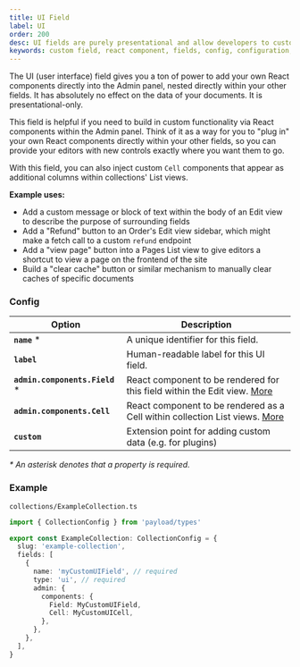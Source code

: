 ```yaml
---
title: UI Field
label: UI
order: 200
desc: UI fields are purely presentational and allow developers to customize the admin panel to a very fine degree, including adding actions and other functions.
keywords: custom field, react component, fields, config, configuration, documentation, Content Management System, cms, headless, javascript, node, react, nextjs
---
```


<Banner>
  The UI (user interface) field gives you a ton of power to add your own React components directly
  into the Admin panel, nested directly within your other fields. It has absolutely no effect on the
  data of your documents. It is presentational-only.
</Banner>

This field is helpful if you need to build in custom functionality via React components within the Admin panel. Think of it as a way for you to "plug in" your own React components directly within your other fields, so you can provide your editors with new controls exactly where you want them to go.

With this field, you can also inject custom `Cell` components that appear as additional columns within collections' List views.

**Example uses:**

- Add a custom message or block of text within the body of an Edit view to describe the purpose of surrounding fields
- Add a "Refund" button to an Order's Edit view sidebar, which might make a fetch call to a custom `refund` endpoint
- Add a "view page" button into a Pages List view to give editors a shortcut to view a page on the frontend of the site
- Build a "clear cache" button or similar mechanism to manually clear caches of specific documents

### Config

| Option                          | Description                                                                                                            |
| ------------------------------- | ---------------------------------------------------------------------------------------------------------------------- |
| **`name`** \*                   | A unique identifier for this field.                                                                                    |
| **`label`**                     | Human-readable label for this UI field.                                                                                |
| **`admin.components.Field`** \* | React component to be rendered for this field within the Edit view. [More](/docs/admin/components/#field-component)    |
| **`admin.components.Cell`**     | React component to be rendered as a Cell within collection List views. [More](/docs/admin/components/#field-component) |
| **`custom`**                    | Extension point for adding custom data (e.g. for plugins)                                                              |

_\* An asterisk denotes that a property is required._

### Example

`collections/ExampleCollection.ts`

```ts
import { CollectionConfig } from 'payload/types'

export const ExampleCollection: CollectionConfig = {
  slug: 'example-collection',
  fields: [
    {
      name: 'myCustomUIField', // required
      type: 'ui', // required
      admin: {
        components: {
          Field: MyCustomUIField,
          Cell: MyCustomUICell,
        },
      },
    },
  ],
}
```
